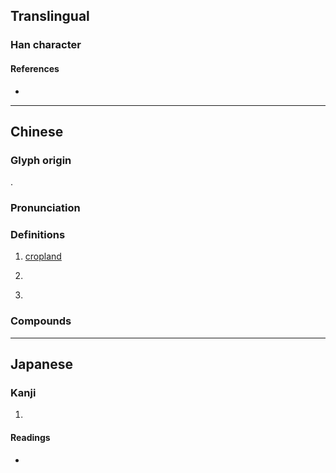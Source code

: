 {{character info/new}}
==Translingual==

===Han character===
{{Han char|rn=102|rad=田|as=04|sn=9|four=61047|canj=WHE|ids=⿰田反}}

====References====
* {{Han ref|kx=0760.100|dkj=21767|dj=1170.040|hdz=42533.100|uh=7548|ud=30024|bh=CFDB|bd=53211}}

----

==Chinese==
{{zh-forms}}

===Glyph origin===
{{Han etym}}
{{Han compound|田|反|c1=s|c2=p|t1=field|ls=psc}}.

===Pronunciation===
{{zh-pron
|m=fàn
|c=faan3
|mc=y
|oc=y
|ma=
|cat=n
}}

===Definitions===
{{zh-hanzi}}

# {{lb|zh|dialect}} [[cropland]]
# {{zh-classifier|large fields}}
# {{non-gloss|Used in placenames.}}
#: {{zh-x|張{Zhāng}家畈 鎮{Zhèn}|Zhangjiafan town in [[Hubei]] province {{zh-also|{{w|zh:張家畈鎮|張家畈鎮}}}}}}
#: {{zh-x|田{Tián}畈街 鎮{Zhèn}|Tianfanjie town in [[Jiangxi]] province {{zh-also|{{w|zh:田畈街鎮|田畈街鎮}}}}}}

===Compounds===
{{zh-der|畈田|孛畈|小米畈|張家畈|田畈街|芳畈|龍潭畈|趙家畈|彭畈|塔畈|龍門畈|劉畈|大畈|聶畈|馬畈|莘畈|沙畈|三里畈|袁畈|兩畈|王祥畈|吳畈|火連畈|曹畈|孫家畈|塘畈|駱畈|楊畈|沈畈|蔣畈|王家畈|殷畈|全心畈|洋津畈|梁家畈}}

----

==Japanese==

===Kanji===
{{ja-kanji|grade=|rs=田04}}

# {{defn|lang=ja|sort=田04}}

====Readings====
* {{ja-readings|on=[[はん]] (han), [[ほん]] (hon)|kun=|nanori=}}